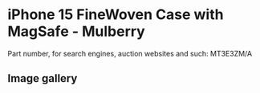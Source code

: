 # iPhone 15 FineWoven Case with MagSafe - Mulberry

Part number, for search engines, auction websites and such: MT3E3ZM/A

## Image gallery

<div style={{ width: "768px" }}>
  <GalleryComponent
    images={[
      {
        original: "/everysource/MT3E3",
        thumbnail: "/everypreview/MT3E3",
      },
      {
        original: "/everysource/MT3E3_AV1",
        thumbnail: "/everypreview/MT3E3_AV1",
      },
      {
        original: "/everysource/MT3E3_AV2",
        thumbnail: "/everypreview/MT3E3_AV2",
      },
      {
        original: "/everysource/MT3E3_AV3",
        thumbnail: "/everypreview/MT3E3_AV3",
      },
      {
        original: "/everysource/MT3E3_AV4",
        thumbnail: "/everypreview/MT3E3_AV4",
      },
      {
        original: "/everysource/MT3E3_AV5",
        thumbnail: "/everypreview/MT3E3_AV5",
      },
      {
        original: "/everysource/MT3E3_AV6",
        thumbnail: "/everypreview/MT3E3_AV6",
      }
    ]}
  />
</div>